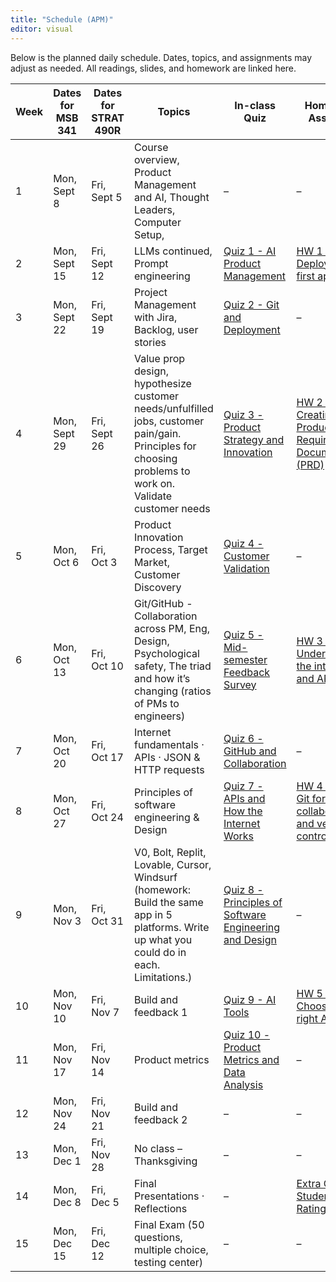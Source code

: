 ```yaml
---
title: "Schedule (APM)"
editor: visual
---
```


Below is the planned daily schedule. Dates, topics, and assignments may adjust as needed. All readings, slides, and homework are linked here.

| Week | Dates for MSB 341 | Dates for STRAT 490R | Topics | In-class Quiz | Homework Assigned | MSB 341 Homework Due Date | STRAT 490R Homework Due Date |
|----------|----------|----------|----------|----------|--------------|-----------|----------|
| 1 | Mon, Sept 8 | Fri, Sept 5 | Course overview, Product Management and AI, Thought Leaders, Computer Setup, | – | – |  | – |
| 2 | Mon, Sept 15 | Fri, Sept 12 | LLMs continued, Prompt engineering | [Quiz 1 - AI Product Management](01-pm-ai-era.qmd) | [HW 1 - Deploy your first app](00-assessments.qmd#deploy-your-fist-app) | Mon, Sept 29 | Fri, Sept 26 |
| 3 | Mon, Sept 22 | Fri, Sept 19 | Project Management with Jira, Backlog, user stories | [Quiz 2 - Git and Deployment](02-git-deployment.qmd) | – |  | – |
| 4 | Mon, Sept 29 | Fri, Sept 26 | Value prop design, hypothesize customer needs/unfulfilled jobs, customer pain/gain. Principles for choosing problems to work on. Validate customer needs | [Quiz 3 - Product Strategy and Innovation](04-product-innovation.qmd) | [HW 2 - Creating a Product Requirements Document (PRD)](00-assessments.qmd#homework-2-creating-a-product-requirements-document-prd) | Mon, Oct 13 | Fri, Oct 10 |
| 5 | Mon, Oct 6 | Fri, Oct 3 | Product Innovation Process, Target Market, Customer Discovery | [Quiz 4 - Customer Validation](04-value-prop-design.qmd) | – |  | – |
| 6 | Mon, Oct 13 | Fri, Oct 10 | Git/GitHub - Collaboration across PM, Eng, Design, Psychological safety, The triad and how it's changing (ratios of PMs to engineers) | [Quiz 5 - Mid-semester Feedback Survey](00-assessments.qmd#mid-semester-feedback-survey) | [HW 3 - Understanding the internet and APIs](00-assessments.qmd#homework-3-understanding-the-internet-and-apis) | Mon, Oct 27 | Fri, Oct 24 |
| 7 | Mon, Oct 20 | Fri, Oct 17 | Internet fundamentals · APIs · JSON & HTTP requests | [Quiz 6 - GitHub and Collaboration](02-git-deployment.qmd) | – |  | – |
| 8 | Mon, Oct 27 | Fri, Oct 24 | Principles of software engineering & Design | [Quiz 7 - APIs and How the Internet Works](07-internet-fundamentals.qmd) | [HW 4 - Using Git for collaboration and version control](00-assessments.qmd#homework-4-using-git-for-collaboration-and-version-control) | Mon, Nov 17 | Fri, Nov 14 |
| 9 | Mon, Nov 3 | Fri, Oct 31 | V0, Bolt, Replit, Lovable, Cursor, Windsurf (homework: Build the same app in 5 platforms. Write up what you could do in each. Limitations.) | [Quiz 8 - Principles of Software Engineering and Design](08-software-engineering.qmd) | – |  | – |
| 10 | Mon, Nov 10 | Fri, Nov 7 | Build and feedback 1 | [Quiz 9 - AI Tools](09-ai-dev-platforms.qmd) | [HW 5 - Choosing the right AI tools](00-assessments.qmd#homework-5-choosing-the-right-ai-tools) | Mon, Nov 24 | Fri, Nov 21 |
| 11 | Mon, Nov 17 | Fri, Nov 14 | Product metrics | [Quiz 10 - Product Metrics and Data Analysis](11-product-metrics.qmd) | – |  | – |
| 12 | Mon, Nov 24 | Fri, Nov 21 | Build and feedback 2 | – | – |  | – |
| 13 | Mon, Dec 1 | Fri, Nov 28 | No class – Thanksgiving | – | – |  | – |
| 14 | Mon, Dec 8 | Fri, Dec 5 | Final Presentations · Reflections | – | [Extra Credit - Student Ratings](00-assessments.qmd#student-ratings) | [Final Project Due](00-assessments.qmd#final-project) | [Final Project Due](00-assessments.qmd#final-project) |
| 15 | Mon, Dec 15 | Fri, Dec 12 | Final Exam (50 questions, multiple choice, testing center) | – | – |  | – |
